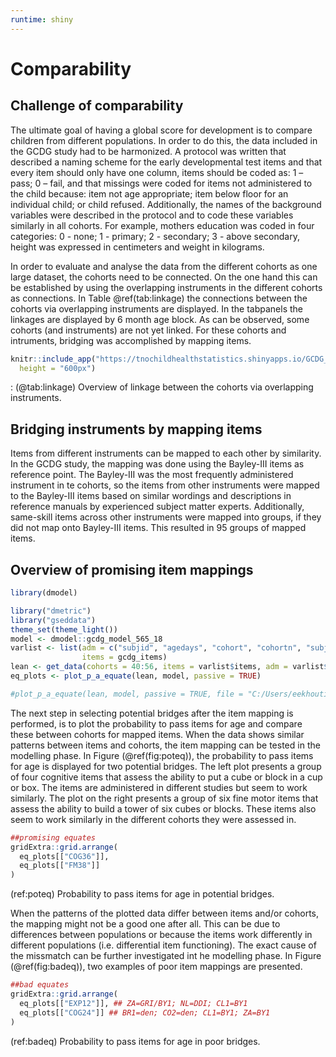 ---
runtime: shiny 
---

# Comparability {#ch:comparability}

## Challenge of comparability

The ultimate goal of having a global score for development is to compare
children from different populations. In order to do this, the data included in
the GCDG study had to be harmonized. A protocol was written that described a
naming scheme for the early developmental test items and that every item should
only have one column, items should be coded as: 1 – pass; 0 – fail, and that
missings were coded for items not administered to the child because: item not
age appropriate; item below floor for an individual child; or child refused.
Additionally, the names of the background variables were described in the
protocol and to code these variables similarly in all cohorts. For example,
mothers education was coded in four categories: 0 - none; 1 - primary; 2 -
secondary; 3 - above secondary, height was expressed in centimeters and weight
in kilograms.

In order to evaluate and analyse the data from the different cohorts as one
large dataset, the cohorts need to be connected. On the one hand this can be
established by using the overlapping instruments in the different cohorts as
connections. In Table \@ref(tab:linkage) the connections between the cohorts via
overlapping instruments are displayed. In the tabpanels the linkages are
displayed by 6 month age block. As can be observed, some cohorts (and
instruments) are not yet linked. For these cohorts and intruments, bridging was
accomplished by mapping items.


```{r}

knitr::include_app("https://tnochildhealthstatistics.shinyapps.io/GCDG_instrument_linkage/", 
  height = "600px")
```
: (\@tab:linkage) Overview of linkage between the cohorts via overlapping instruments.


## Bridging instruments by mapping items {#sec:mapping}

Items from different instruments can be mapped to each other by similarity. In
the GCDG study, the mapping was done using the Bayley-III items as reference
point. The Bayley-III was the most frequently administered instrument in te
cohorts, so the items from other instruments were mapped to the Bayley-III items
based on similar wordings and descriptions in reference manuals by experienced
subject matter experts. Additionally, same-skill items across other instruments
were mapped into groups, if they did not map onto Bayley-III items. This
resulted in 95 groups of mapped items.


## Overview of promising item mappings {#sec:viewmapping}


```{r plot_p_a_eq, include=FALSE}
library(dmodel)

library("dmetric")
library("gseddata")
theme_set(theme_light())
model <- dmodel::gcdg_model_565_18
varlist <- list(adm = c("subjid", "agedays", "cohort", "cohortn", "subjido"),
                items = gcdg_items)
lean <- get_data(cohorts = 40:56, items = varlist$items, adm = varlist$adm)
eq_plots <- plot_p_a_equate(lean, model, passive = TRUE)

#plot_p_a_equate(lean, model, passive = TRUE, file = "C:/Users/eekhouti/Desktop/eq_a_dbook2.pdf")

```

The next step in selecting potential bridges after the item mapping is
performed, is to plot the probability to pass items for age and compare these
between cohorts for mapped items. When the data shows similar patterns between
items and cohorts, the item mapping can be tested in the modelling phase. In
Figure (\@ref(fig:poteq)), the probability to pass items for age is displayed
for two potential bridges. The left plot presents a group of four cognitive
items that assess the ability to put a cube or block in a cup or box. The items
are administered in different studies but seem to work similarly. The plot on
the right presents a group of six fine motor items that assess the ability to
build a tower of six cubes or blocks. These items also seem to work similarly in
the different cohorts they were assessed in.

```{r poteq, echo=FALSE, fig.height=7, fig.keep='all', warning=FALSE, results='hide', fig.cap = '(ref:poteq)'}

##promising equates
gridExtra::grid.arrange(
  eq_plots[["COG36"]],
  eq_plots[["FM38"]]
)

```
(ref:poteq) Probability to pass items for age in potential bridges.

When the patterns of the plotted data differ between items and/or cohorts, the
mapping might not be a good one after all. This can be due to differences
between populations or because the items work differently in different
populations (i.e. differential item functioning). The exact cause of the
missmatch can be further investigated int he modelling phase. In Figure
(\@ref(fig:badeq)), two examples of poor item mappings are presented.

```{r badeq, echo=FALSE,  fig.height=7, fig.keep='all', warning=FALSE, results='hide', fig.cap = '(ref:badeq)'}

##bad equates
gridExtra::grid.arrange(
  eq_plots[["EXP12"]], ## ZA=GRI/BY1; NL=DDI; CL1=BY1
  eq_plots[["COG24"]] ## BR1=den; CO2=den; CL1=BY1; ZA=BY1
)
```
(ref:badeq) Probability to pass items for age in poor bridges.
